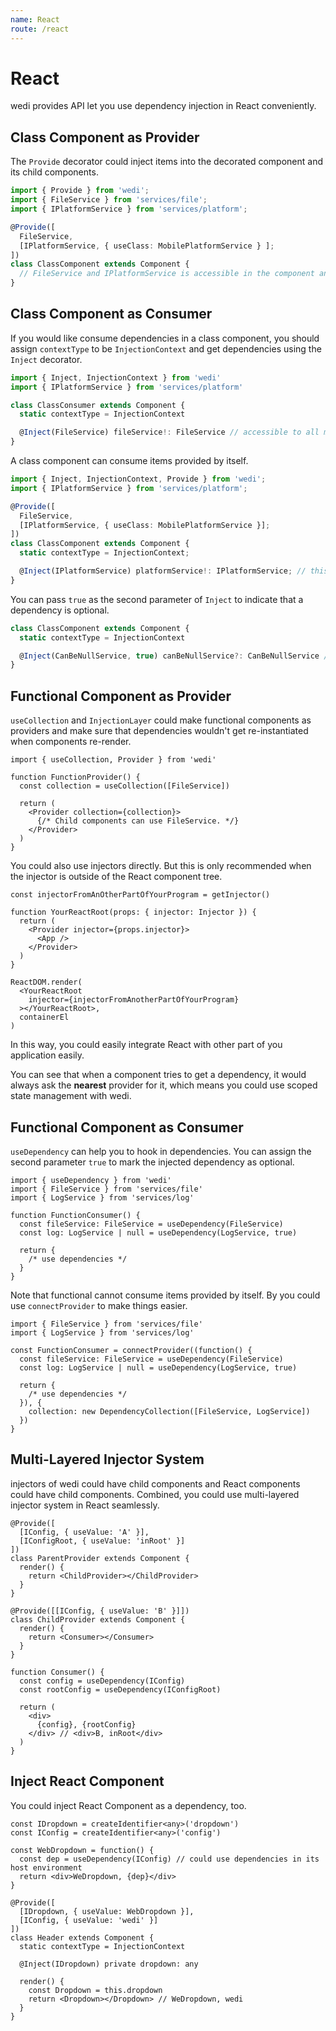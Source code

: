 ```yaml
---
name: React
route: /react
---
```


# React

wedi provides API let you use dependency injection in React conveniently.

## Class Component as Provider

The `Provide` decorator could inject items into the decorated component and its child components.

```ts
import { Provide } from 'wedi';
import { FileService } from 'services/file';
import { IPlatformService } from 'services/platform';

@Provide([
  FileService,
  [IPlatformService, { useClass: MobilePlatformService } ];
])
class ClassComponent extends Component {
  // FileService and IPlatformService is accessible in the component and its children
}
```

## Class Component as Consumer

If you would like consume dependencies in a class component, you should assign `contextType` to be `InjectionContext` and get dependencies using the `Inject` decorator.

```ts
import { Inject, InjectionContext } from 'wedi'
import { IPlatformService } from 'services/platform'

class ClassConsumer extends Component {
  static contextType = InjectionContext

  @Inject(FileService) fileService!: FileService // accessible to all methods of this class
}
```

A class component can consume items provided by itself.

```ts
import { Inject, InjectionContext, Provide } from 'wedi';
import { IPlatformService } from 'services/platform';

@Provide([
  FileService,
  [IPlatformService, { useClass: MobilePlatformService }];
])
class ClassComponent extends Component {
  static contextType = InjectionContext;

  @Inject(IPlatformService) platformService!: IPlatformService; // this is MobilePlatformService
}
```

You can pass `true` as the second parameter of `Inject` to indicate that a dependency is optional.

```ts
class ClassComponent extends Component {
  static contextType = InjectionContext

  @Inject(CanBeNullService, true) canBeNullService?: CanBeNullService // this can be null
}
```

## Functional Component as Provider

`useCollection` and `InjectionLayer` could make functional components as providers and make sure that dependencies wouldn't get re-instantiated when components re-render.

```tsx
import { useCollection, Provider } from 'wedi'

function FunctionProvider() {
  const collection = useCollection([FileService])

  return (
    <Provider collection={collection}>
      {/* Child components can use FileService. */}
    </Provider>
  )
}
```

You could also use injectors directly. But this is only recommended when the injector is outside of the React component tree.

```tsx
const injectorFromAnOtherPartOfYourProgram = getInjector()

function YourReactRoot(props: { injector: Injector }) {
  return (
    <Provider injector={props.injector}>
      <App />
    </Provider>
  )
}

ReactDOM.render(
  <YourReactRoot
    injector={injectorFromAnotherPartOfYourProgram}
  ></YourReactRoot>,
  containerEl
)
```

In this way, you could easily integrate React with other part of you application easily.

You can see that when a component tries to get a dependency, it would always ask the **nearest** provider for it, which means you could use scoped state management with wedi.

## Functional Component as Consumer

`useDependency` can help you to hook in dependencies. You can assign the second parameter `true` to mark the injected dependency as optional.

```tsx
import { useDependency } from 'wedi'
import { FileService } from 'services/file'
import { LogService } from 'services/log'

function FunctionConsumer() {
  const fileService: FileService = useDependency(FileService)
  const log: LogService | null = useDependency(LogService, true)

  return {
    /* use dependencies */
  }
}
```

Note that functional cannot consume items provided by itself. By you could use `connectProvider` to make things easier.

```tsx
import { FileService } from 'services/file'
import { LogService } from 'services/log'

const FunctionConsumer = connectProvider((function() {
  const fileService: FileService = useDependency(FileService)
  const log: LogService | null = useDependency(LogService, true)

  return {
    /* use dependencies */
  }), {
    collection: new DependencyCollection([FileService, LogService])
  })
}
```

## Multi-Layered Injector System

injectors of wedi could have child components and React components could have child components. Combined, you could use multi-layered injector system in React seamlessly.

```tsx
@Provide([
  [IConfig, { useValue: 'A' }],
  [IConfigRoot, { useValue: 'inRoot' }]
])
class ParentProvider extends Component {
  render() {
    return <ChildProvider></ChildProvider>
  }
}

@Provide([[IConfig, { useValue: 'B' }]])
class ChildProvider extends Component {
  render() {
    return <Consumer></Consumer>
  }
}

function Consumer() {
  const config = useDependency(IConfig)
  const rootConfig = useDependency(IConfigRoot)

  return (
    <div>
      {config}, {rootConfig}
    </div> // <div>B, inRoot</div>
  )
}
```

## Inject React Component

You could inject React Component as a dependency, too.

```tsx
const IDropdown = createIdentifier<any>('dropdown')
const IConfig = createIdentifier<any>('config')

const WebDropdown = function() {
  const dep = useDependency(IConfig) // could use dependencies in its host environment
  return <div>WeDropdown, {dep}</div>
}

@Provide([
  [IDropdown, { useValue: WebDropdown }],
  [IConfig, { useValue: 'wedi' }]
])
class Header extends Component {
  static contextType = InjectionContext

  @Inject(IDropdown) private dropdown: any

  render() {
    const Dropdown = this.dropdown
    return <Dropdown></Dropdown> // WeDropdown, wedi
  }
}
```
